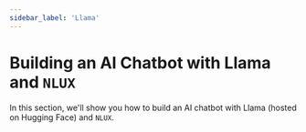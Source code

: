 ```yaml
---
sidebar_label: 'Llama'
---
```



# Building an AI Chatbot with Llama and `NLUX`

In this section, we'll show you how to build an AI chatbot with Llama (hosted on Hugging Face) and `NLUX`.

<PlatformSelector reactJs={ReactJs} javascript={JavaScript} />
